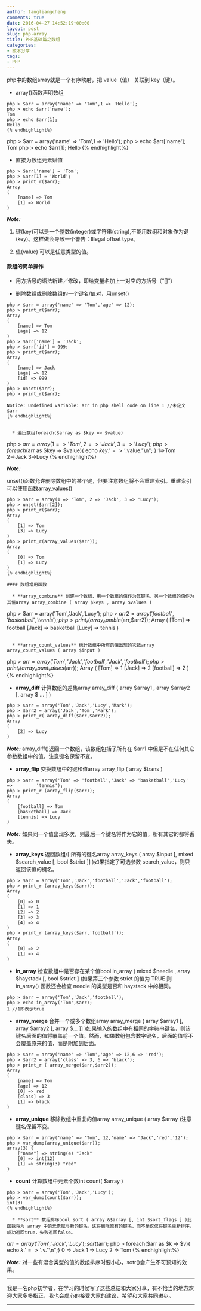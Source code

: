 ```yaml
---
author: tangliangcheng
comments: true
date: 2016-04-27 14:52:19+00:00
layout: post
slug: php-array
title: PHP基础篇之数组
categories:
- 技术分享
tags:
- PHP
---
```


php中的数组array就是一个有序映射，把 value（值） 关联到 key（键）。

  * array()函数声明数组

```
php > $arr = array('name' => 'Tom',1 => 'Hello');
php > echo $arr['name'];
Tom
php > echo $arr[1];
Hello
{% endhighlight%}

```
php > $arr = array('name' => 'Tom',1 => 'Hello');
php > echo $arr['name'];
Tom
php > echo $arr[1];
Hello
{% endhighlight%}

  * 直接为数组元素赋值
    
```
php > $arr['name'] = 'Tom';
php > $arr[1] = 'World';
php > print_r($arr);
Array
(
    [name] => Tom
    [1] => World
)
```


**_Note:_**

  1. 键(key)可以是一个整数(integer)或字符串(string),不能用数组和对象作为键(key)。这样做会导致一个警告：Illegal offset type。

  2. 值(value) 可以是任意类型的值。

#### 数组的简单操作

  * 用方括号的语法新建／修改，即给变量名加上一对空的方括号（“[]”）

  * 删除数组或删除数组的一个键名/值对，用unset()

```
php > $arr = array('name' => 'Tom','age' => 12);
php > print_r($arr);
Array
(
    [name] => Tom
    [age] => 12
)
php > $arr['name'] = 'Jack';
php > $arr['id'] = 999;
php > print_r($arr);
Array
(
    [name] => Jack
    [age] => 12
    [id] => 999
)
php > unset($arr);
php > print_r($arr);

Notice: Undefined variable: arr in php shell code on line 1 //未定义$arr
{% endhighlight%}


  * 遍历数组foreach($array as $key => $value)

```
php > $arr = array(1 => 'Tom', 2 => 'Jack', 3 => 'Lucy');
php > foreach($arr as $key => $value){
        echo $key.'=>'.$value."\n";
        }
1=>Tom
2=>Jack
3=>Lucy
{% endhighlight%}

**_Note:_**

unset()函数允许删除数组中的某个键，但要注意数组将不会重建索引。重建索引可以使用函数array_values()

```
php > $arr = array(1 => 'Tom', 2 => 'Jack', 3 => 'Lucy');
php > unset($arr[2]);
php > print_r($arr);
Array
(
    [1] => Tom
    [3] => Lucy
)
php > print_r(array_values($arr));
Array
(
    [0] => Tom
    [1] => Lucy
)
{% endhighlight%}

#### 数组常用函数

  * **array_combine** 创建一个数组，用一个数组的值作为其键名，另一个数组的值作为其值array array_combine ( array $keys , array $values )

```
php > $arr = array('Tom','Jack','Lucy');
php > $arr2 = array('football','basketball','tennis');
php > print_r(array_combin($arr,$arr2));
Array
(
    [Tom] => football
    [Jack] => basketball
    [Lucy] => tennis
)
```

  * **array_count_values** 统计数组中所有的值出现的次数array array_count_values ( array $input )

```
php > $arr = array('Tom','Jack','football','Jack','football');
php > print_r(array_count_values($arr));
Array
(
    [Tom] => 1
    [Jack] => 2
    [football] => 2
)   
{% endhighlight%}

  * **array_diff** 计算数组的差集array array_diff ( array $array1 , array $array2 [, array $ ... ] )

```
php > $arr = array('Tom','Jack','Lucy','Mark');
php > $arr2 = array('Jack','Tom','Mark');
php > print_r( array_diff($arr,$arr2));
Array
(
    [2] => Lucy
)
```

**_Note:_** array_diff()返回一个数组，该数组包括了所有在 $arr1 中但是不在任何其它参数数组中的值。注意键名保留不变。

  * **array_flip** 交换数组中的键和值array array_flip ( array $trans )

```
php > $arr = array('Tom' => 'football','Jack' => 'basketball','Lucy' =>         'tennis');
php > print_r (array_flip($arr));
Array
(
    [football] => Tom
    [basketball] => Jack
    [tennis] => Lucy
)
```

**_Note:_** 如果同一个值出现多次，则最后一个键名将作为它的值，所有其它的都将丢失。

  * **array_keys** 返回数组中所有的键名array array_keys ( array $input [, mixed $search_value [, bool $strict ]] )如果指定了可选参数 search_value，则只返回该值的键名。

```
php > $arr = array('Tom','Jack','football','Jack','football');
php > print_r (array_keys($arr));
Array
(
    [0] => 0
    [1] => 1
    [2] => 2
    [3] => 3
    [4] => 4
)
php > print_r (array_keys($arr,'football'));
Array
(
    [0] => 2
    [1] => 4
)
```

  * **in_array** 检查数组中是否存在某个值bool in_array ( mixed $needle , array $haystack [, bool $strict ] )如果第三个参数 strict 的值为 TRUE 则 in_array() 函数还会检查 needle 的类型是否和 haystack 中的相同。

```
php > $arr = array('Tom','Jack','football');
php > echo in_array('Tom',$arr);
1 //1即表示true
```

  * **array_merge** 合并一个或多个数组array array_merge ( array $array1 [, array $array2 [, array $... ]] )如果输入的数组中有相同的字符串键名，则该键名后面的值将覆盖前一个值。然而，如果数组包含数字键名，后面的值将不会覆盖原来的值，而是附加到后面。

```
php > $arr = array('name' => 'Tom','age' => 12,6 => 'red');
php > $arr2 = array('class' => 3, 6 => 'black');
php > print_r ( array_merge($arr,$arr2));
Array
(
    [name] => Tom
    [age] => 12
    [0] => red
    [class] => 3
    [1] => black
)
```

  * **array_unique** 移除数组中重复的值array array_unique ( array $array )注意键名保留不变。

```
php > $arr = array('name' => 'Tom', 12,'name' => 'Jack','red','12');
php > var_dump(array_unique($arr));
array(3) {
    ["name"] => string(4) "Jack"
    [0] => int(12)
    [1] => string(3) "red"
}
```

  * **count** 计算数组中元素个数int count( $array )

```
php > $arr = array('Tom','Jack','Lucy');
php > var_dump(count($arr));
int(3)
{% endhighlight%}

  * **sort** 数组排序bool sort ( array &$array [, int $sort_flags ] )此函数将为 array 中的元素赋与新的键名。这将删除原有的键名，而不是仅仅将键名重新排序。成功返回true，失败返回false。

```
$arr = array('Tom','Jack','Lucy');
sort($arr);
php > foreach($arr as $k => $v){ echo $k.' => '.$v."\n";}
0 => Jack
1 => Lucy
2 => Tom
{% endhighlight%}

**_Note:_** 对一些有混合类型的值的数组排序时要小心，sotr()会产生不可预知的效果。


* * *



我是一名php初学者，在学习的时候写了这些总结和大家分享，有不恰当的地方欢迎大家多多指正，我也会虚心的接受大家的建议，希望和大家共同进步。



* * *
